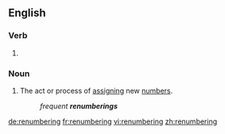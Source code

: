 ==English==

===Verb===
{{head|en}}

# {{present participle of|renumber|lang=en}}

===Noun===
{{en-noun}}

# The act or process of [[assign]]ing new [[number]]s.
#: ''frequent '''renumberings'''''

[[de:renumbering]]
[[fr:renumbering]]
[[vi:renumbering]]
[[zh:renumbering]]